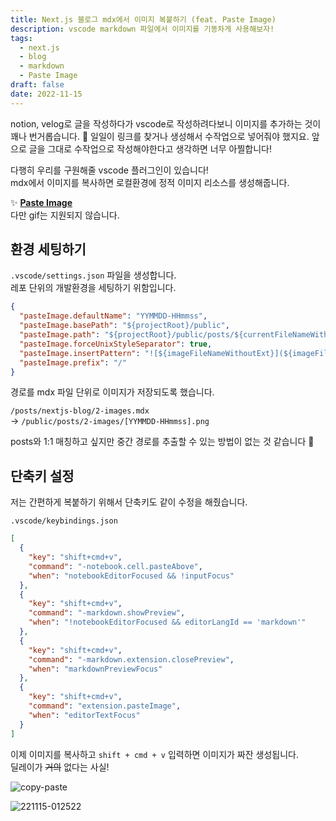 ```yaml
---
title: Next.js 블로그 mdx에서 이미지 복붙하기 (feat. Paste Image)
description: vscode markdown 파일에서 이미지를 기똥차게 사용해보자!
tags:
  - next.js
  - blog
  - markdown
  - Paste Image
draft: false
date: 2022-11-15
---
```


notion, velog로 글을 작성하다가 vscode로 작성하려다보니 이미지를 추가하는 것이 꽤나 번거롭습니다. 🥲
일일이 링크를 찾거나 생성해서 수작업으로 넣어줘야 했지요.
앞으로 글을 그대로 수작업으로 작성해야한다고 생각하면 너무 아찔합니다!

다행히 우리를 구원해줄 vscode 플러그인이 있습니다!  
mdx에서 이미지를 복사하면 로컬환경에 정적 이미지 리소스를 생성해줍니다.

✨ [**Paste Image**](https://marketplace.visualstudio.com/items?itemName=mushan.vscode-paste-image)  
다만 gif는 지원되지 않습니다.

## 환경 세팅하기

`.vscode/settings.json` 파일을 생성합니다.  
레포 단위의 개발환경을 세팅하기 위함입니다.

```json
{
  "pasteImage.defaultName": "YYMMDD-HHmmss",
  "pasteImage.basePath": "${projectRoot}/public",
  "pasteImage.path": "${projectRoot}/public/posts/${currentFileNameWithoutExt}",
  "pasteImage.forceUnixStyleSeparator": true,
  "pasteImage.insertPattern": "![${imageFileNameWithoutExt}](${imageFilePath})",
  "pasteImage.prefix": "/"
}
```

경로를 mdx 파일 단위로 이미지가 저장되도록 했습니다.

`/posts/nextjs-blog/2-images.mdx`  
-> `/public/posts/2-images/[YYMMDD-HHmmss].png`

posts와 1:1 매칭하고 싶지만 중간 경로를 추출할 수 있는 방법이 없는 것 같습니다 🥲

## 단축키 설정

저는 간편하게 복붙하기 위해서 단축키도 같이 수정을 해줬습니다.

`.vscode/keybindings.json`

```json
[
  {
    "key": "shift+cmd+v",
    "command": "-notebook.cell.pasteAbove",
    "when": "notebookEditorFocused && !inputFocus"
  },
  {
    "key": "shift+cmd+v",
    "command": "-markdown.showPreview",
    "when": "!notebookEditorFocused && editorLangId == 'markdown'"
  },
  {
    "key": "shift+cmd+v",
    "command": "-markdown.extension.closePreview",
    "when": "markdownPreviewFocus"
  },
  {
    "key": "shift+cmd+v",
    "command": "extension.pasteImage",
    "when": "editorTextFocus"
  }
]
```

이제 이미지를 복사하고 `shift + cmd + v` 입력하면 이미지가 짜잔 생성됩니다.  
딜레이가 ~~거의~~ 없다는 사실!

![copy-paste](/posts/6-mdx-images/copy-paste.gif)

![221115-012522](/posts/6-mdx-images/221115-012522.png)
